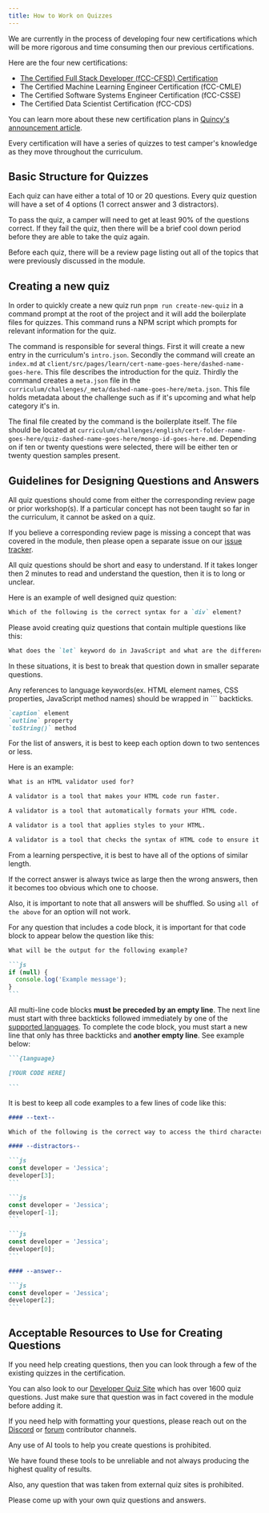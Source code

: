 ```yaml
---
title: How to Work on Quizzes
---
```



We are currently in the process of developing four new certifications which will be more rigorous and time consuming then our previous certifications.

Here are the four new certifications:

- [The Certified Full Stack Developer (fCC-CFSD) Certification](https://www.freecodecamp.org/learn/full-stack-developer/)
- The Certified Machine Learning Engineer Certification (fCC-CMLE)
- The Certified Software Systems Engineer Certification (fCC-CSSE)
- The Certified Data Scientist Certification (fCC-CDS)

You can learn more about these new certification plans in [Quincy's announcement article](https://www.freecodecamp.org/news/freecodecamp-turns-10-major-curriculum-updates/).

Every certification will have a series of quizzes to test camper's knowledge as they move throughout the curriculum.

## Basic Structure for Quizzes

Each quiz can have either a total of 10 or 20 questions. Every quiz question will have a set of 4 options (1 correct answer and 3 distractors).

To pass the quiz, a camper will need to get at least 90% of the questions correct. If they fail the quiz, then there will be a brief cool down period before they are able to take the quiz again.

Before each quiz, there will be a review page listing out all of the topics that were previously discussed in the module.

## Creating a new quiz

In order to quickly create a new quiz run `pnpm run create-new-quiz` in a command prompt at the root of the project and it will add the boilerplate files for quizzes. This command runs a NPM script which prompts for relevant information for the quiz. 

The command is responsible for several things. First it will create a new entry in the curriculum's `intro.json`. Secondly the command will create an `index.md` at `client/src/pages/learn/cert-name-goes-here/dashed-name-goes-here`. This file describes the introduction for the quiz. Thirdly the command creates a `meta.json` file in the `curriculum/challenges/_meta/dashed-name-goes-here/meta.json`. This file holds metadata about the challenge such as if it's upcoming and what help category it's in. 

The final file created by the command is the boilerplate itself. The file should be located at `curriculum/challenges/english/cert-folder-name-goes-here/quiz-dashed-name-goes-here/mongo-id-goes-here.md`. Depending on if ten or twenty questions were selected, there will be either ten or twenty question samples present. 

## Guidelines for Designing Questions and Answers

All quiz questions should come from either the corresponding review page or prior workshop(s). If a particular concept has not been taught so far in the curriculum, it cannot be asked on a quiz.

If you believe a corresponding review page is missing a concept that was covered in the module, then please open a separate issue on our [issue tracker](https://github.com/freeCodeCamp/freeCodeCamp/issues).

All quiz questions should be short and easy to understand. If it takes longer then 2 minutes to read and understand the question, then it is to long or unclear.

Here is an example of well designed quiz question:

```md
Which of the following is the correct syntax for a `div` element?
```

<Aside type="caution">

Please avoid creating quiz questions that contain multiple questions like this:

```md
What does the `let` keyword do in JavaScript and what are the differences between `let`, `var` and `const`?
```

In these situations, it is best to break that question down in smaller separate questions.

</Aside>

Any references to language keywords(ex. HTML element names, CSS properties, JavaScript method names) should be wrapped in `\`` backticks.

```md
`caption` element
`outline` property
`toString()` method
```

For the list of answers, it is best to keep each option down to two sentences or less.

Here is an example:

```md
What is an HTML validator used for?

A validator is a tool that makes your HTML code run faster.

A validator is a tool that automatically formats your HTML code.

A validator is a tool that applies styles to your HTML.

A validator is a tool that checks the syntax of HTML code to ensure it is valid.
```

<Aside type="tip">

From a learning perspective, it is best to have all of the options of similar length.

If the correct answer is always twice as large then the wrong answers, then it becomes too obvious which one to choose.

Also, it is important to note that all answers will be shuffled. So using `all of the above` for an option will not work.

</Aside>

For any question that includes a code block, it is important for that code block to appear below the question like this:

````md
What will be the output for the following example?

```js
if (null) {
  console.log('Example message');
}
```
````

All multi-line code blocks **must be preceded by an empty line**. The next line must start with three backticks followed immediately by one of the [supported languages](https://prismjs.com/#supported-languages). To complete the code block, you must start a new line that only has three backticks and **another empty line**. See example below:

````md
```{language}

[YOUR CODE HERE]

```
````

It is best to keep all code examples to a few lines of code like this:

````md
#### --text--

Which of the following is the correct way to access the third character of a string?

#### --distractors--

```js
const developer = 'Jessica';
developer[3];
```

```js
const developer = 'Jessica';
developer[-1];
```

```js
const developer = 'Jessica';
developer[0];
```

#### --answer--

```js
const developer = 'Jessica';
developer[2];
```
````

## Acceptable Resources to Use for Creating Questions

If you need help creating questions, then you can look through a few of the existing quizzes in the certification.

You can also look to our [Developer Quiz Site](https://developerquiz.org/) which has over 1600 quiz questions. Just make sure that question was in fact covered in the module before adding it.

If you need help with formatting your questions, please reach out on the [Discord](https://discord.com/invite/freecodecamp-692816967895220344) or [forum](https://forum.freecodecamp.org/) contributor channels.

<Aside type="danger">

Any use of AI tools to help you create questions is prohibited.

We have found these tools to be unreliable and not always producing the highest quality of results.

Also, any question that was taken from external quiz sites is prohibited.

Please come up with your own quiz questions and answers.

</Aside>
